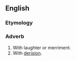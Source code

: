 ==English==

===Etymology===
{{suffix|en|laughing|ly}}

===Adverb===
{{en-adv}}

# With laughter or merriment.
# With [[derision]].